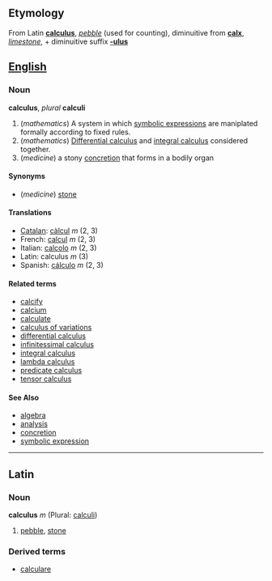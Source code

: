 ==Etymology==
From Latin '''[[calculus]]''', ''[[pebble]]'' (used for counting), diminuitive from '''[[calx]]''', ''[[limestone]]'', + diminuitive suffix '''[[-ulus]]'''

==[[English]]==
===Noun===
'''calculus''', ''plural'' '''calculi'''

#(''mathematics'') A system in which [[symbolic expression]]s are maniplated formally according to fixed rules.
#(''mathematics'') [[differential calculus|Differential calculus]] and [[integral calculus]] considered together.
#(''medicine'') a stony [[concretion]] that forms in a bodily organ

====Synonyms====
*(''medicine'') [[stone]]

====Translations====
*[[Catalan]]: [[càlcul]] ''m'' (2, 3)
*French: [[calcul]] ''m'' (2, 3)
*Italian: [[calcolo]] ''m'' (2, 3)
*Latin: calculus ''m'' (3)
*Spanish: [[cálculo]] ''m'' (2, 3)

====Related terms====
*[[calcify]]
*[[calcium]]
*[[calculate]]
*[[calculus of variations]]
*[[differential calculus]]
*[[infinitessimal calculus]]
*[[integral calculus]]
*[[lambda calculus]]
*[[predicate calculus]]
*[[tensor calculus]]

====See Also====
*[[algebra]]
*[[analysis]]
*[[concretion]]
*[[symbolic expression]]
----
==Latin==
===Noun===
'''calculus''' ''m'' (Plural: [[calculi]])

# [[pebble]], [[stone]]

===Derived terms===
*[[calculare]]